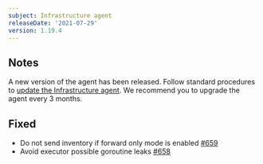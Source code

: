 ```yaml
---
subject: Infrastructure agent
releaseDate: '2021-07-29'
version: 1.19.4
---
```


## Notes
A new version of the agent has been released. Follow standard procedures to [update the Infrastructure agent](/docs/infrastructure/install-configure-manage-infrastructure/update-or-uninstall/update-infrastructure-agent).
We recommend you to upgrade the agent every 3 months.

## Fixed
* Do not send inventory if forward only mode is enabled [#659](https://github.com/newrelic/infrastructure-agent/pull/659)
* Avoid executor possible goroutine leaks [#658](https://github.com/newrelic/infrastructure-agent/pull/658)
